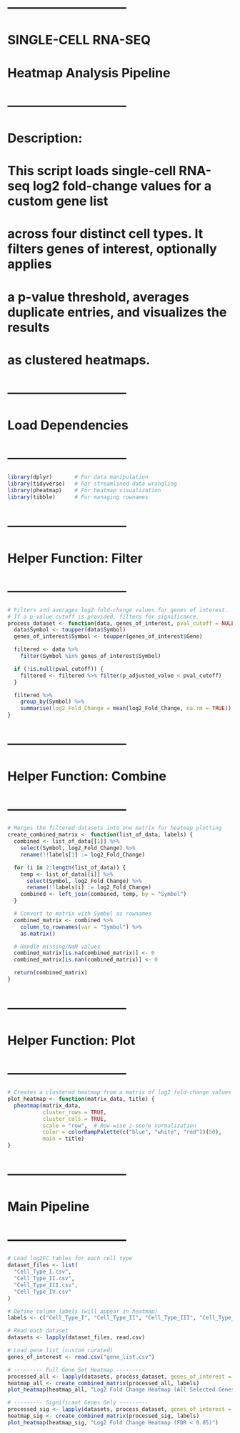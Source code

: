 # ----------------------------- #
#      SINGLE-CELL RNA-SEQ     #
#   Heatmap Analysis Pipeline  #
# ----------------------------- #

# Description:
# This script loads single-cell RNA-seq log2 fold-change values for a custom gene list
# across four distinct cell types. It filters genes of interest, optionally applies
# a p-value threshold, averages duplicate entries, and visualizes the results
# as clustered heatmaps.

# ----------------------------- #
#       Load Dependencies       #
# ----------------------------- #


```{r}
library(dplyr)       # For data manipulation
library(tidyverse)   # For streamlined data wrangling
library(pheatmap)    # For heatmap visualization
library(tibble)      # For managing rownames
```

# ----------------------------- #
#     Helper Function: Filter   #
# ----------------------------- #

```{r}
# Filters and averages log2 fold-change values for genes of interest.
# If a p-value cutoff is provided, filters for significance.
process_dataset <- function(data, genes_of_interest, pval_cutoff = NULL) {
  data$Symbol <- toupper(data$Symbol)
  genes_of_interest$Symbol <- toupper(genes_of_interest$Gene)

  filtered <- data %>%
    filter(Symbol %in% genes_of_interest$Symbol)

  if (!is.null(pval_cutoff)) {
    filtered <- filtered %>% filter(p_adjusted_value < pval_cutoff)
  }

  filtered %>%
    group_by(Symbol) %>%
    summarise(log2_Fold_Change = mean(log2_Fold_Change, na.rm = TRUE))
}
```


# ----------------------------- #
#   Helper Function: Combine    #
# ----------------------------- #

```{r}
# Merges the filtered datasets into one matrix for heatmap plotting
create_combined_matrix <- function(list_of_data, labels) {
  combined <- list_of_data[[1]] %>%
    select(Symbol, log2_Fold_Change) %>%
    rename(!!labels[1] := log2_Fold_Change)

  for (i in 2:length(list_of_data)) {
    temp <- list_of_data[[i]] %>%
      select(Symbol, log2_Fold_Change) %>%
      rename(!!labels[i] := log2_Fold_Change)
    combined <- left_join(combined, temp, by = "Symbol")
  }

  # Convert to matrix with Symbol as rownames
  combined_matrix <- combined %>%
    column_to_rownames(var = "Symbol") %>%
    as.matrix()

  # Handle missing/NaN values
  combined_matrix[is.na(combined_matrix)] <- 0
  combined_matrix[is.nan(combined_matrix)] <- 0

  return(combined_matrix)
}
```


# ----------------------------- #
#     Helper Function: Plot     #
# ----------------------------- #

```{r}
# Creates a clustered heatmap from a matrix of log2 fold-change values
plot_heatmap <- function(matrix_data, title) {
  pheatmap(matrix_data,
           cluster_rows = TRUE,
           cluster_cols = TRUE,
           scale = "row",  # Row-wise z-score normalization
           color = colorRampPalette(c("blue", "white", "red"))(50),
           main = title)
}
```


# ----------------------------- #
#         Main Pipeline         #
# ----------------------------- #

```{r}
# Load log2FC tables for each cell type
dataset_files <- list(
  "Cell_Type_I.csv",
  "Cell_Type_II.csv",
  "Cell_Type_III.csv",
  "Cell_Type_IV.csv"
)

# Define column labels (will appear in heatmap)
labels <- c("Cell_Type_I", "Cell_Type_II", "Cell_Type_III", "Cell_Type_IV")

# Read each dataset
datasets <- lapply(dataset_files, read.csv)

# Load gene list (custom curated)
genes_of_interest <- read.csv("gene_list.csv")

# --------- Full Gene Set Heatmap ---------
processed_all <- lapply(datasets, process_dataset, genes_of_interest = genes_of_interest)
heatmap_all <- create_combined_matrix(processed_all, labels)
plot_heatmap(heatmap_all, "Log2 Fold Change Heatmap (All Selected Genes)")

# --------- Significant Genes Only ---------
processed_sig <- lapply(datasets, process_dataset, genes_of_interest = genes_of_interest, pval_cutoff = 0.05)
heatmap_sig <- create_combined_matrix(processed_sig, labels)
plot_heatmap(heatmap_sig, "Log2 Fold Change Heatmap (FDR < 0.05)")

```

